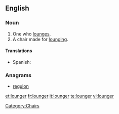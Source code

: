 ==English==

===Noun===
{{en-noun}}

# One who [[lounge]]s.
# A chair made for [[lounge|lounging]].

====Translations====
{{trans-top|chair}}
* Spanish: {{t-|es|tumbona|f}}
{{trans-mid}}
{{trans-bottom}}

===Anagrams===
* [[regulon#English|regulon]]

[[Category:Chairs]]

[[et:lounger]]
[[fr:lounger]]
[[it:lounger]]
[[te:lounger]]
[[vi:lounger]]